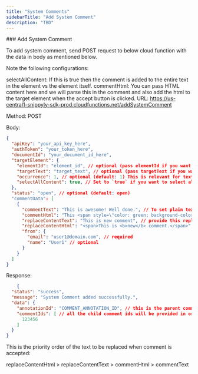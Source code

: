 ```yaml
---
title: "System Comments"
sidebarTitle: "Add System Comment"
description: "TBD"
---
```


<Tabs>
  <Tab title="HTML">
### Add System Comment

To add system comment, send POST request to below cloud function with the data in body as mentioned below.

Note the following configurations:

selectAllContent: If this is true then the comment is added to the entire text in the element vs the element itself.
commentHtml: You can pass HTML content here and we will parse this in the comment and also add the html to the target element when the accept button is clicked.
URL: https://us-central1-snippyly-sdk-prod.cloudfunctions.net/addSystemComment

Method: POST

Body:

```JSON
{
  "apiKey": "your_api_key_here",
  "authToken": "your_token_here",
  "documentId": "your_document_id_here",
  "targetElement": {
    "elementId": "element_id", // optional (pass elementId if you want to add comment on a specific element)
    "targetText": "target_text", // optional (pass targetText if you want to add comment on a specific text)
    "occurrence": 1, // optional (default: 1) This is relevant for text comment. By default, we will attach comment to the first occurence of the target text in your document. You can change this to attach your comment on a more specific text.
  	"selectAllContent": true, // Set to `true` if you want to select all the text content of the target element.
  },
  "status": "open", // optional (default: open)
  "commentData": [
    {
      "commentText": "This is awesome! Well done.", // To set plain text content
      "commentHtml": "This <span style=\"color: green; background-color: aliceblue; display: inline-block; padding: 4px; border-radius: 4px;\">is test</span> comment.", // To set HTML formatted content
      "replaceContentText": "This is new comment", // provide this replaceContentText to replace current text with
      "replaceContentHtml": "<span>This is <b>new</b> comment.</span>", // If replacement text contains html formatted text, then provide it here
      "from": {
        "email": "user1@domain.com", // required
        "name": "User1" // optional
      }
    }
  ]
}
```

Response:

```JSON
	{
  "status": "success",
  "message": "System Comment added successfully.",
  "data": {
    "annotationId": "COMMENT_ANNOTATION_ID", // this is the parent comment annotation id.
    "commentIds": [ // all the child comment ids will be provided in order in this array.
      123456
    ]
  }
}
```

This is the priority order of the text to be replaced when comment is accepted:

replaceContentHtml > replaceContentText > commentHtml > commentText




  </Tab>

</Tabs>
